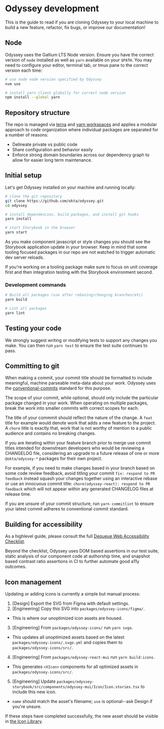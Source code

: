 
<Meta title="Contributing/Odyssey Development" />

# Odyssey development

This is the guide to read if you are cloning Odyssey to your local machine
to build a new feature, refactor, fix bugs, or improve our documentation!

## Node

Odyssey uses the Gallium LTS Node version. Ensure you have the correct
version of `node` installed as well as `yarn` available on your `$PATH`.
You may need to configure your editor, terminal tab, or tmux pane to
the correct version each time:

```sh
# use node node version specified by Odyssey
nvm use

# install yarn client globally for correct node version
npm install --global yarn
```

## Repository structure

The repo is managed via [lerna](https://github.com/lerna/lerna) and [yarn workspaces](https://yarnpkg.com/features/workspaces)
and applies a modular approach to code organization where individual
packages are separated for a number of reasons:

- Delineate private vs public code
- Share configuration and behavior easily
- Enforce strong domain boundaries across our dependency graph to allow
  for easier long term maintenance.

## Initial setup

Let's get Odyssey installed on your machine and running locally:

```sh
# clone the git repository
git clone https://github.com/okta/odyssey.git
cd odyssey

# install dependencies, build packages, and install git hooks
yarn install

# start Storybook in the browser
yarn start
```

As you make component javascript or style changes you should see the Storybook
application update in your browser. Keep in mind that some tooling focused
packages in our repo are not watched to trigger automatic dev server reloads.

If you're working on a tooling package make sure to focus on unit coverage
first and then integration testing with the Storybook environment second.

### Development commands

```sh
# Build all packages (use after rebasing/changing branches/etc)
yarn build

# Lint all packages
yarn lint
```

## Testing your code

We strongly suggest writing or modifying tests to support any changes you make.
You can then run `yarn test` to ensure the test suite continues to pass.

## Committing to git

When making a commit, your commit title should be formatted to include
meaningful, machine parseable meta-data about your work. Odyssey uses the
[conventional-commits](https://www.conventionalcommits.org) standard for
this purpose.

The scope of your commit, while optional, should only include the particular
package changed in your work. When operating on multiple packages, break
the work into smaller commits with correct scopes for each.

The title of your commmit should reflect the nature of the change. A `feat`
title for example would denote work that adds a new feature to the project.
A `chore` title is exactly that, work that is not worthy of mention to
a public audience and contains no breaking changes.

If you are iterating within your feature branch prior to merge use commit
titles intended for downstream developers who would be reviewing a CHANGELOG
file, considering an upgrade to a future release of one or more `@okta/odyssey-*`
packages for their own project.

For example, if you need to make changes based in your branch based on
some code review feedback, avoid titling your commit `fix: respond to PR feedback`
instead squash your changes together using an interactive rebase or use
an innocuous commit title: `chore(odyssey-react): respond to PR feedback`
which will not appear within any generated CHANGELOG files at release time.

If you are unsure of your commit structure, run `yarn commitlint` to
ensure your latest commit adheres to conventional commit standard.

## Building for accessibility

As a highlevel guide, please consult the full [Dequeue Web Accessibility Checklist](https://dequeuniversity.com/checklists/web).

Beyond the checklist, Odyssey uses DOM based assertions in our test suite,
static analysis of our component code at authorship time, and snapshot based
contrast ratio assertions in CI to further automate good a11y outcomes.

## Icon management

Updating or adding icons is currently a simple but manual process:

1. [Design] Export the SVG from Figma with default settings.
2. [Engineering] Copy this SVG into `packages/odyssey-icons/figma/`.

- This is where our unoptimized icon assets are housed.

3. [Engineering] From `packages/odyssey-icons/` run `yarn svgo`.

- This updates all unoptimized assets based on the latest `packages/odyssey-icons/.svgo.yml` and copies them to `packages/odyssey-icons/src/`.

4. [Engineering] From `packages/odyssey-react-mui` run `yarn build:icons`.

- This generates `<XIcon>` components for all optimized assets in `packages/odyssey-icons/src/`.

5. [Engineering] Update `packages/odyssey-storybook/src/components/odyssey-mui/Icon/Icon.stories.tsx` to include this new icon.

- `name` should match the asset's filename; `use` is optional--ask Design if you're unsure.

If these steps have completed successfully, the new asset should be visible in [the Icon Library](?path=/docs/mui-components-icon--library#library).
